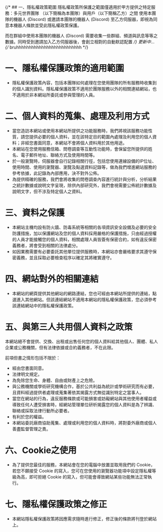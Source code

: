 {/* ## 一、隱私權政策範圍
隱私權政策所保護之範圍僅適用於甲方提供之特定服務：多元世界團隊 （以下簡稱為本團隊）與用戶（以下簡稱乙方）之間
使用本團隊的機器人 (Discord) 或邀請本團隊的機器人 (Discord) 至乙方伺服器，即視為同意本機器人條款並受此隱私權政策保護。

而在群組中使用本團隊的機器人 (Discord) 需要收集一些群組、頻道與訊息等等之數據。同時受到邀請加入乙方伺服器後，會創立相對的自動默認配置 */}
更新中... 
{/* bruhhhhhhhhhhhhhhhhhhhhhhhhhh */}

# 一、隱私權保護政策的適用範圍
- 隱私權保護政策內容，包括本團隊如何處理在您使用團隊的所有服務時收集到的個人識別資料。隱私權保護政策不適用於團隊服務以外的相關連結網站，也不適用於非本網站所委託或參與管理的人員。
# 二、個人資料的蒐集、處理及利用方式
- 當您造訪本網站或使用本網站所提供之功能服務時，我們將視該服務功能性質，請您提供必要的個人資料，並在該特定目的範圍內處理及利用您的個人資料；非經您書面同意，本網站不會將個人資料用於其他用途。
- 本網站在您使用服務信箱、問卷調查等互動性功能時，會保留您所提供的姓名、電子郵件地址、聯絡方式及使用時間等。
- 於一般瀏覽時，伺服器會自行記錄相關行徑，包括您使用連線設備的IP位址、使用時間、使用的瀏覽器、瀏覽及點選資料記錄等，做為我們增進網站服務的參考依據，此記錄為內部應用，決不對外公佈。
- 為提供精確的服務，我們會將收集的問卷調查內容進行統計與分析，分析結果之統計數據或說明文字呈現，除供內部研究外，我們會視需要公佈統計數據及說明文字，但不涉及特定個人之資料。
# 三、資料之保護
- 本網站主機均設有防火牆、防毒系統等相關的各項資訊安全設備及必要的安全防護措施，加以保護網站及您的個人資料採用嚴格的保護措施，只由經過授權的人員才能接觸您的個人資料，相關處理人員皆簽有保密合約，如有違反保密義務者，將會受到相關的法律處分。
- 如因業務需要有必要委託其他單位提供服務時，本網站亦會嚴格要求其遵守保密義務，並且採取必要檢查程序以確定其將確實遵守。
# 四、網站對外的相關連結
- 本網站的網頁提供其他網站的網路連結，您也可經由本網站所提供的連結，點選進入其他網站。但該連結網站不適用本網站的隱私權保護政策，您必須參考該連結網站中的隱私權保護政策。
# 五、與第三人共用個人資料之政策
本網站絕不會提供、交換、出租或出售任何您的個人資料給其他個人、團體、私人企業或公務機關，但有法律依據或合約義務者，不在此限。

前項但書之情形包括不限於：
- 經由您書面同意。
- 法律明文規定。
- 為免除您生命、身體、自由或財產上之危險。
- 與公務機關或學術研究機構合作，基於公共利益為統計或學術研究而有必要，且資料經過提供者處理或蒐集著依其揭露方式無從識別特定之當事人。
- 當您在網站的行為，違反服務條款或可能損害或妨礙網站與其他使用者權益或導致任何人遭受損害時，經網站管理單位研析揭露您的個人資料是為了辨識、聯絡或採取法律行動所必要者。
- 有利於您的權益。
- 本網站委託廠商協助蒐集、處理或利用您的個人資料時，將對委外廠商或個人善盡監督管理之責。
# 六、Cookie之使用
- 為了提供您最佳的服務，本網站會在您的電腦中放置並取用我們的 Cookie，若您不願接受 Cookie 的寫入，您可在您使用的瀏覽器功能項中設定隱私權等級為高，即可拒絕 Cookie 的寫入，但可能會導致網站某些功能無法正常執行。

# 七、隱私權保護政策之修正
- 本網站隱私權保護政策將因應需求隨時進行修正，修正後的條款將刊登於網站上。